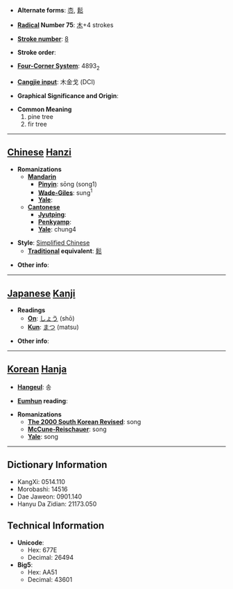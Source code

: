* '''Alternate forms''': [[枩]], [[鬆]]

* '''[[Wiktionary:Chinese radical index| Radical]] Number 75''': [[Wiktionary:Chinese radical index 木|木]]+4 strokes

* '''[[Wiktionary:Chinese total strokes index|Stroke number]]''': [[Wiktionary:Chinese total strokes index 8|8]]

* '''Stroke order''': 

* '''[[Wiktionary:Chinese four corner index|Four-Corner System]]''': 4893<sub>2</sub>

* '''[[Wiktionary:Chinese Cangjie index|Cangjie input]]''': 木金戈 (DCI)

* '''Graphical Significance and Origin''': 

* '''Common Meaning'''
*#pine tree
*# fir tree


----

== [[Chinese]] [[Hanzi]] ==

* '''Romanizations'''
** '''[[Mandarin]]'''
*** '''[[Pinyin]]''': sōng (song1)
*** '''[[Wade-Giles]]''': sung<sup>1</sup>
*** '''[[Yale]]''': 
** '''[[Cantonese]]'''
*** '''[[Jyutping]]''':
*** '''[[Penkyamp]]''': 
*** '''[[Yale]]''': chung4

* '''Style''': [[Simplified Chinese]] 
** '''[[Traditional Chinese|Traditional]] equivalent''': [[鬆]]

* '''Other info''': 

----

== [[Japanese]] [[Kanji]] ==

* '''Readings'''
** '''[[On]]''': [[しょう]] (shō)
** '''[[Kun]]''': [[まつ]] (matsu)

* '''Other info''':  

----

== [[Korean]] [[Hanja]] ==

* '''[[Hangeul]]''': 송

* '''[[Eumhun]] reading''': 

* '''Romanizations'''
** '''[[The 2000 South Korean Revised Romanization|The 2000 South Korean Revised]]''': song
** '''[[McCune-Reischauer]]''': song
** '''[[Yale]]''': song

----

== Dictionary Information ==

* KangXi: 0514.110
* Morobashi: 14516
* Dae Jaweon: 0901.140
* Hanyu Da Zidian: 21173.050

== Technical Information ==

* '''Unicode''':
** Hex: 677E
** Decimal: 26494
* '''Big5''':
** Hex: AA51
** Decimal: 43601